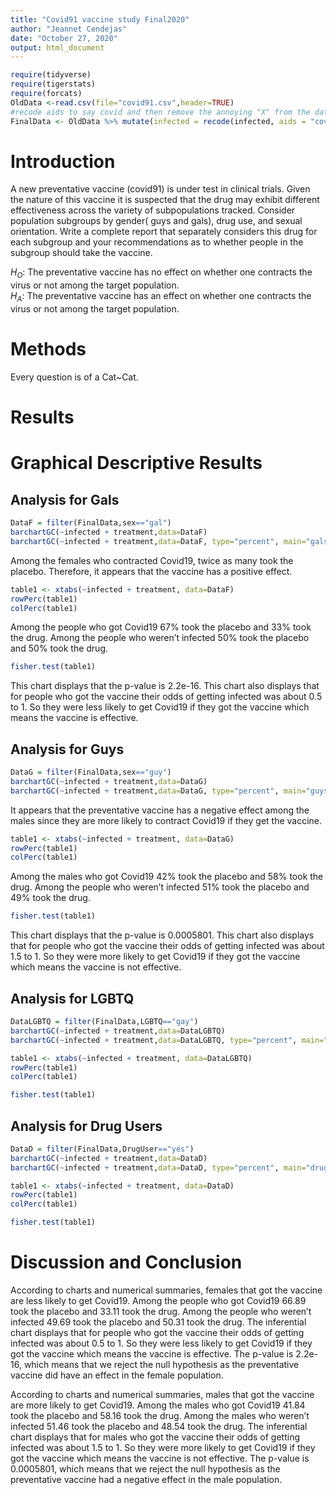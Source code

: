 ```yaml
---
title: "Covid91 vaccine study Final2020"
author: "Jeannet Cendejas"
date: "October 27, 2020"
output: html_document
---
```


```r
require(tidyverse)
require(tigerstats)
require(forcats)
OldData <-read.csv(file="covid91.csv",header=TRUE)
#recode aids to say covid and then remove the annoying "X" from the dataframe
FinalData <- OldData %>% mutate(infected = recode(infected, aids = "covid", none = "OK" )) %>% select(-one_of("X"))
```

# Introduction

<!--In this section you explain what you are trying to show.  Where did the data come from?  What is the research or other question you are trying to answer?.  If you skimp in this section expect to be marked down in your grade. Paint a picture of the project a couple of paragraphs is expected!-->

A new  preventative vaccine (covid91) is under test in clinical trials. Given the nature of this vaccine it is suspected that the drug may exhibit different effectiveness across the variety of subpopulations tracked. Consider population subgroups by gender( guys and gals), drug use, and sexual orientation. Write a complete report that separately considers this drug for each subgroup and your recommendations as to whether people in the subgroup should take the vaccine.

$H_O$: The preventative vaccine has no effect on whether one contracts the virus or not among the target population.    
$H_A$: The preventative vaccine has an effect on whether one contracts the virus or not among the target population.  

# Methods

<!--Decide on your methods:  use "variable analysis" or other appropriate descriptors.  Make sure to choose at least one graphical method and at least one numerical method. Discuss what data manipulations may be needed for example subsetting or other binning procedures and what sort of graphical displays and inferential tools will be used!-->

Every question is of a Cat~Cat.  

# Results

<!--Divide this section into two sub-sections:  One for your descriptive  results and one for your inferential results.!-->

# Graphical Descriptive Results

## Analysis for Gals

```r
DataF = filter(FinalData,sex=="gal") 
barchartGC(~infected + treatment,data=DataF)
barchartGC(~infected + treatment,data=DataF, type="percent", main="gals")

```

Among the females who contracted Covid19, twice as many took the placebo. Therefore, it appears that the vaccine has a positive effect.  

```r
table1 <- xtabs(~infected + treatment, data=DataF)
rowPerc(table1)
colPerc(table1)
```

Among the people who got Covid19 67% took the placebo and 33% took the drug. Among the people who weren't infected 50% took the placebo and 50% took the drug.   

```r
fisher.test(table1)
```

This chart displays that the p-value is 2.2e-16. This chart also displays that for people who got the vaccine their odds of getting infected was about 0.5 to 1. So they were less likely to get Covid19 if they got the vaccine which means the vaccine is effective.  

## Analysis for Guys

```r
DataG = filter(FinalData,sex=="guy") 
barchartGC(~infected + treatment,data=DataG)
barchartGC(~infected + treatment,data=DataG, type="percent", main="guys")

```

It appears that the preventative vaccine has a negative effect among the males since they are more likely to contract Covid19 if they get the vaccine.  

```r
table1 <- xtabs(~infected + treatment, data=DataG)
rowPerc(table1)
colPerc(table1)
```

Among the males who got Covid19 42% took the placebo and 58% took the drug. Among the people who weren't infected 51% took the placebo and 49% took the drug.  

```r
fisher.test(table1)
```

This chart displays that the p-value is 0.0005801. This chart also displays that for people who got the vaccine their odds of getting infected was about 1.5 to 1. So they were more likely to get Covid19 if they got the vaccine which means the vaccine is not effective.


## Analysis for LGBTQ

```r
DataLGBTQ = filter(FinalData,LGBTQ=="gay") 
barchartGC(~infected + treatment,data=DataLGBTQ)
barchartGC(~infected + treatment,data=DataLGBTQ, type="percent", main="gay")

```



```r
table1 <- xtabs(~infected + treatment, data=DataLGBTQ)
rowPerc(table1)
colPerc(table1)
```



```r
fisher.test(table1)
```



## Analysis for Drug Users

```r
DataD = filter(FinalData,DrugUser=="yes") 
barchartGC(~infected + treatment,data=DataD)
barchartGC(~infected + treatment,data=DataD, type="percent", main="drugusers")

``` 



```r
table1 <- xtabs(~infected + treatment, data=DataD)
rowPerc(table1)
colPerc(table1)
```



```r
fisher.test(table1)
```

# Discussion and Conclusion

<!--Discussion and conclusion here.  If you found a relationship be sure to consider whether the relationship occurs because one of the variavbles causes the other, or whether they perhasps are related for some other reason.  Watch the chapter 6 videos from the GeorgeTown videos collection.!-->
According to charts and numerical summaries, females that got the vaccine are less likely to get Covid19. Among the people who got Covid19 66.89 took the placebo and 33.11 took the drug. Among the people who weren't infected 49.69 took the placebo and 50.31 took the drug. The inferential chart displays that for people who got the vaccine their odds of getting infected was about 0.5 to 1. So they were less likely to get Covid19 if they got the vaccine which means the vaccine is effective. The p-value is 2.2e-16, which means that we reject the null hypothesis as the preventative vaccine did have an effect in the female population. 

According to charts and numerical summaries, males that got the vaccine are more likely to get Covid19. Among the males who got Covid19 41.84 took the placebo and 58.16 took the drug. Among the males who weren't infected 51.46 took the placebo and 48.54 took the drug. The inferential chart displays that for males who got the vaccine their odds of getting infected was about 1.5 to 1. So they were more likely to get Covid19 if they got the vaccine which means the vaccine is not effective. The p-value is 0.0005801, which means that we reject the null hypothesis as the preventative vaccine had a negative effect in the male population. 